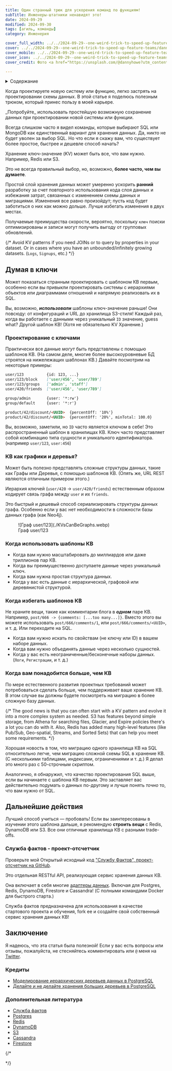 ```yaml
--- 
title: Один странный трюк для ускорения команд по функциям!
subTitle: Инженеры-штатники ненавидят это!
date: 2024-09-29
modified: 2024-09-30
tags: [агиль, команды]
category: Инженерия

cover_full_width: ../../2024-09-29--one-weird-trick-to-speed-up-feature-teams/wide_danny-howe-98KlbUsOO_w-unsplash.webp
cover: ../../2024-09-29--one-weird-trick-to-speed-up-feature-teams/danny-howe-98KlbUsOO_w-unsplash__w300.webp
cover_mobile: ../../2024-09-29--one-weird-trick-to-speed-up-feature-teams/danny-howe-98KlbUsOO_w-unsplash__w200.webp
cover_icon: ../../2024-09-29--one-weird-trick-to-speed-up-feature-teams/danny-howe-98KlbUsOO_w-unsplash__w200.webp
cover_credit: Фото <a href="https://unsplash.com/@dannyhowe?utm_content=creditCopyText&utm_medium=referral&utm_source=unsplash">Дэнни Хоу</a> на <a href="https://unsplash.com/photos/red-and-white-neon-light-signage-98KlbUsOO_w?utm_content=creditCopyText&utm_medium=referral&utm_source=unsplash">Unsplash</a>

---
```


<details>
<summary>Содержание</summary>

- [Думая в ключи](#thinking-in-keys)
  - [Проектирование с ключами](#designing-with-keys)
  - [КВ как графики и деревья?](#kvs-as-graphs--trees)
  - [Когда использовать шаблоны КВ](#when-to-use-kv-patterns)
  - [Когда избегать шаблонов КВ](#when-to-avoid-kv-patterns)
  - [Когда вам понадобится больше, чем КВ](#when-you-need-more-than-kv)
- [Дальнейшие действия](#next-steps)
  - [Служба фактов - проект-отсчетчик](#fact-service---reference-project)
- [Заключение](#conclusion)
  - [Дополнительная литература](#further-reading)

</details>

Когда проектируете новую систему или функцию, легко застрять на проектировании схемы данных. В этой статье я поделюсь полезным трюком, который принес пользу в моей карьере.

<section class="breakout">
_Попробуйте_ использовать простейшую возможную сохранение данных при проектировании новой системы или функции.
</section>

Всегда слишком часто я видел команды, которые выбирают SQL или MongoDB как единственный вариант для хранения данных. Да, никто не будет уволен за выбор SQL. Но что если я скажу вам, что существует более простое, быстрее и дешевле способ начать?

Хранение ключ-значение (KV) может быть все, что вам нужно. Например, Redis или S3.

Это не всегда правильный выбор, но, возможно, **более часто, чем вы думаете**.

Простой слой хранения данных может умеренно ускорить **ранний** разработку за счет повторного использования кода слоя данных и избежания затрат, связанных с изменением схемы данных и миграциями. Изменения все равно произойдут; пусть код будет заботиться о них как можно дольше. Лучше избегать изменения в двух местах.

Получаемые преимущества скорости, вероятно, поскольку `ключ` поиски оптимизированы и записи могут получить выгоду от групповых обновлений.

{/* Avoid KV patterns if you need JOINs or to query by properties in your dataset. Or in cases where you have an unbounded/infinitely growing datasets. (`Logs`, `Signups`, etc.) */}

## Думая в ключи

Может показаться странным проектировать с шаблоном КВ первым, особенно если вы привыкли проектировать системы с иерархиями объектов или диаграммами отношений и напрямую реализовать их в SQL.

Вы, возможно, ***использовали*** шаблоны ключ-значение раньше! Они повсюду: от конфигураций и URL до хранилища S3-стиля! Каждый раз, когда вы работаете с данными через уникальный `ID` значение, guess what? Другой шаблон КВ! (Хотя не обязательно KV Хранение.)

### Проектирование с ключами

Практически все данные _могут_ быть представлены с помощью шаблонов КВ. (На самом деле, многие более высокоуровневые БД строятся на нижележащих шаблонах КВ.) Давайте посмотрим на некоторые примеры:

```markdown
user/123          {id: 123, ...}
user/123/block    ['user/456', 'user/789']
user/123/groups   ['admin', 'staff']
user/420/friends  ['user/456', 'user/789']

group/admin       {user: '*:rw'}
group/default     {user: '*:r'}

product/42/discount/<UUID>	{percentOff: '10%'}
product/42/discount/<UUID>	{percentOff: '20%', minTotal: 100.0}
```

Вы, возможно, заметили, но `ID` часто является ключом в себе! Это распространенный шаблон в хранилищах КВ. Ключ часто представляет собой комбинацию типа сущности и уникального идентификатора. (например `user/123`, `user:456`)

### КВ как графики и деревья?

Может быть полезно представлять сложные структуры данных, такие как Графы или Деревья, с помощью шаблонов КВ. (Опять же, URL REST являются отличным примером этого.)

Иерархия ключей (`user/420` -> `user/420/friends`) естественным образом кодирует связь графа между `user` и их `friends`.

Это быстрый и дешевый способ сериализировать структуры данных графа. Особенно если у вас нет необходимости в сложности базы данных графа (как Neo4j).

<figure>
![Граф user/123](./KVsCanBeGraphs.webp)
<figcaption>Граф user/123</figcaption>
</figure>

### Когда использовать шаблоны КВ

- Когда вам нужно масштабировать до миллиардов или даже триллионов пар КВ.
- Когда вы преимущественно доступаете данные через уникальный ключ.
- Когда вам нужна простая структура данных.
- Когда у вас есть данные с иерархической, графовой или деревянистой структурой.

### Когда избегать шаблонов КВ

Не храните вещи, такие как комментарии блога в _**одном**_ паре КВ. Например, `post/666 -> {comments: [...too many...]}`. Вместо этого вы можете использовать `post/666/comments/1`, или `post/666/comments/<UUID>`, и т. д. Или переходите на SQL.

- Когда вам нужно искать по свойствам (не ключу или ID) в вашем наборе данных.
- Когда вам нужно объединять данные через несколько сущностей.
- Когда у вас есть неограниченные/бесконечные наборы данных. (`Логи`, `Регистрации`, и т. д.)

### Когда вам понадобится больше, чем КВ

По мере естественного развития проектных требований может потребоваться сделать больше, чем поддерживает ваше хранение КВ. В этом случае вы должны будете посмотреть на миграцию в более сложную базу данных.

{/* The good news is that you can often start with a KV pattern and evolve it into a more complex system as needed. S3 has features beyond simple storage, from Athena for searching files, Glacier, and Expire policies there's a lot you can do with it. Also, Redis has added many high-level features (like Pub/Sub, Geo-spatial, Streams, and Sorted Sets) that can help you meet some requirements. */}

Хорошая новость в том, что миграцию одного хранилища КВ на SQL относительно легче, чем миграцию сложной схемы SQL в хранение КВ. (С несколькими таблицами, индексами, ограничениями и т. д.) Я делал это много раз с 50-строчным скриптом.

Аналогично, я обнаружил, что качество проектирования SQL выше, если вы начинаете с шаблона КВ первым. Это заставляет вас действительно подумать о данных по-другому и лучше понять _точно_ то, что вам нужно от SQL.

## Дальнейшие действия

Лучший способ учиться — пробовать! Если вы заинтересованы в изучении этого шаблона дальше, я рекомендую **строить вещи** с Redis, DynamoDB или S3.
Все они отличные хранилища КВ с разными trade-offs.

### Служба фактов - проект-отсчетчик

Проверьте мой Открытый исходный код ["Службу Фактов", проект-отсчетчик на GitHub](https://github.com/justsml/fact-service).

Это отдельная RESTful API, реализующая сервис хранения данных КВ.

Она включает в себя многие [адаптеры данных](https://github.com/justsml/fact-service/tree/main/lib/providers).
Включая для Postgres, Redis, DynamoDB, Firestore и Cassandra! (С полными командами Docker для быстрого старта.)

Служба фактов предназначена для использования в качестве стартового проекта и обучения, fork ее и создайте свой собственный сервис хранения данных КВ!

## Заключение

Я надеюсь, что эта статья была полезной! Если у вас есть вопросы или отзывы, пожалуйста, не стесняйтесь комментировать или `@` меня на [Twitter](https://twitter.com/justsml).

### Кредиты

- [Моделирование иерархических деревьев данных в PostgreSQL](https://leonardqmarcq.com/posts/modeling-hierarchical-tree-data)
- [Делайте и не делайте хранения больших деревьев в PostgreSQL](https://leonardqmarcq.com/posts/dos-and-donts-of-modeling-hierarchical-trees-in-postgres)

### Дополнительная литература

- [Служба фактов](https://github.com/justsml/fact-service)
- [Postgres](https://www.postgresql.org/)
- [Redis](https://redis.io/)
- [DynamoDB](https://aws.amazon.com/dynamodb/)
- [S3](https://aws.amazon.com/s3/)
- [Cassandra](https://cassandra.apache.org/)
- [Firestore](https://firebase.google.com/docs/firestore)

{/* <!-- Translated from English to Russian -->
<!-- Original text length: 7729 characters -->
<!-- Translated text length: 8108 characters -->
<!-- Translation API: http://localhost:1234/v1/chat/completions -->
<!-- Translation model: lmstudio-community/Meta-Llama-3.1-8B-Instruct-GGUF -->
<!-- Translation date: 2024-11-26T19:45:40.904Z --> */}
